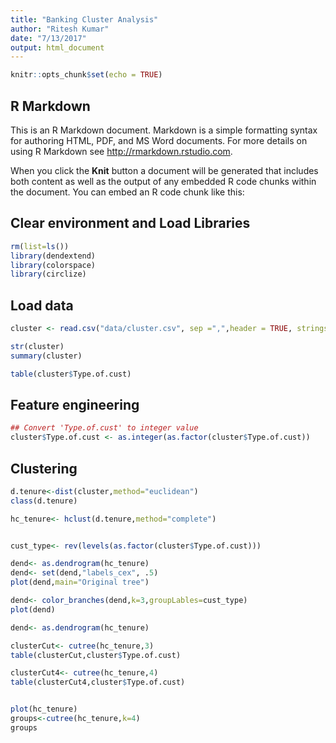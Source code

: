 ```yaml
---
title: "Banking Cluster Analysis"
author: "Ritesh Kumar"
date: "7/13/2017"
output: html_document
---
```


```r
knitr::opts_chunk$set(echo = TRUE)
```

## R Markdown

This is an R Markdown document. Markdown is a simple formatting syntax for authoring HTML, PDF, and MS Word documents. For more details on using R Markdown see <http://rmarkdown.rstudio.com>.

When you click the **Knit** button a document will be generated that includes both content as well as the output of any embedded R code chunks within the document. You can embed an R code chunk like this:

## Clear environment and  Load Libraries
```r
rm(list=ls())
library(dendextend)
library(colorspace)
library(circlize)
```

## Load data
```r
cluster <- read.csv("data/cluster.csv", sep =",",header = TRUE, stringsAsFactors = FALSE)

str(cluster)
summary(cluster)

table(cluster$Type.of.cust)
```

## Feature engineering  
```r
## Convert 'Type.of.cust' to integer value 
cluster$Type.of.cust <- as.integer(as.factor(cluster$Type.of.cust))
```

## Clustering
```r
d.tenure<-dist(cluster,method="euclidean")
class(d.tenure)

hc_tenure<- hclust(d.tenure,method="complete")


cust_type<- rev(levels(as.factor(cluster$Type.of.cust)))

dend<- as.dendrogram(hc_tenure)
dend<- set(dend,"labels_cex", .5)
plot(dend,main="Original tree")

dend<- color_branches(dend,k=3,groupLables=cust_type)
plot(dend)

dend<- as.dendrogram(hc_tenure)

clusterCut<- cutree(hc_tenure,3)
table(clusterCut,cluster$Type.of.cust)  

clusterCut4<- cutree(hc_tenure,4)
table(clusterCut4,cluster$Type.of.cust)  


plot(hc_tenure)
groups<-cutree(hc_tenure,k=4)
groups

```

